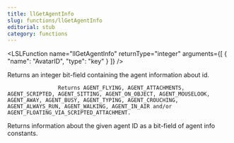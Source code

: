 ```yaml
---
title: llGetAgentInfo
slug: functions/llGetAgentInfo
editorial: stub
category: functions
---
```


<LSLFunction
	name="llGetAgentInfo"
	returnType="integer"
	arguments={[
	{
		"name": "AvatarID",
		"type": "key"
	}
]}
/>

Returns an integer bit-field containing the agent information about id.



                    Returns AGENT_FLYING, AGENT_ATTACHMENTS, AGENT_SCRIPTED, AGENT_SITTING, AGENT_ON_OBJECT, AGENT_MOUSELOOK, AGENT_AWAY, AGENT_BUSY, AGENT_TYPING, AGENT_CROUCHING, AGENT_ALWAYS_RUN, AGENT_WALKING, AGENT_IN_AIR and/or AGENT_FLOATING_VIA_SCRIPTED_ATTACHMENT.

Returns information about the given agent ID as a bit-field of agent info constants.
